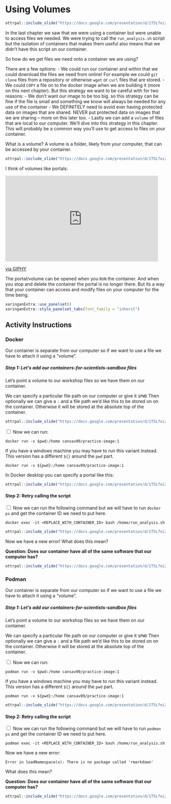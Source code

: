 
# Using Volumes

```r
ottrpal::include_slide("https://docs.google.com/presentation/d/1T5Lfei2UVou9b0qaUCrWXmkcIwAao-UcN4pHMPEE4CY/edit#slide=id.g2effc5b673e_0_842")
```

In the last chapter we saw that we were using a container but were unable to access files we needed. We were trying to call the `run_analysis.sh` script but the isolation of containers that makes them useful also means that we didn't have this script on our container. 

So how do we get files we need onto a container we are using? 

There are a few options: 
- We could run our container and within that we could download the files we need from online! For example we could `git clone` files from a repository or otherwise `wget` or `curl` files that are stored.
- We could `COPY` a file on to the docker image when we are building it (more on this next chapter). But this strategy we want to be careful with for two reasons:
     - We don't want our image to be too big. so this strategy can be fine if the file is small and something we know will always be needed for any use of the container 
     - We DEFINITELY need to avoid ever having protected data on images that are shared. NEVER put protected data on images that we are sharing -- more on this later too. 
- Lastly we can add a `volume` of files that are local to our computer. We'll dive into this strategy in this chapter. This will probably be a common way you'll use to get access to files on your container. 


What is a volume? A volume is a folder, likely from your computer, that can be accessed by your container. 

```r
ottrpal::include_slide("https://docs.google.com/presentation/d/1T5Lfei2UVou9b0qaUCrWXmkcIwAao-UcN4pHMPEE4CY/edit#slide=id.g30a4ed49e59_0_1097") 
```

I think of volumes like portals: 

<iframe src="https://giphy.com/embed/4sDxn0FxPG2SN2iF9E" width="480" height="269" style="" frameBorder="0" class="giphy-embed" allowFullScreen></iframe><p><a href="https://giphy.com/gifs/tide-seriously-disappointed-judging-you-4sDxn0FxPG2SN2iF9E">via GIPHY</a></p>

The portal/volume can be opened when you `RUN` the container. And when you stop and delete the container the portal is no longer there. But its a way that your container can access and modify files on your computer for the time being. 


```r
xaringanExtra::use_panelset()
xaringanExtra::style_panelset_tabs(font_family = "inherit")
```

## Activity Instructions {.panelset}

### Docker

Our container is separate from our computer so if we want to use a file we have to attach it using a "volume".

##### Step 1: Let’s add our containers-for-scientists-sandbox files

Let's point a volume to our workshop files so we have them on our container.

We can specify a particular file path on our computer or give it `$PWD` Then optionally we can give a `:` and a file path we'd like this to be stored on on the container. Otherwise it will be stored at the absolute top of the container.

```r
ottrpal::include_slide("https://docs.google.com/presentation/d/1T5Lfei2UVou9b0qaUCrWXmkcIwAao-UcN4pHMPEE4CY/edit#slide=id.g30a4ed49e59_0_1128") 
```

<input type="checkbox"> Now we can run:  
```
docker run -v $pwd:/home cansav09/practice-image:1
```
If you have a windows machine you may have to run this variant instead. This version has a different `${}` around the `pwd` part.
```
docker run -v ${pwd}:/home cansav09/practice-image:1
```

In Docker desktop you can specify a portal like this: 

```r
ottrpal::include_slide("https://docs.google.com/presentation/d/1T5Lfei2UVou9b0qaUCrWXmkcIwAao-UcN4pHMPEE4CY/edit#slide=id.g30a4ed49e59_0_1116") 
```

#### Step 2: Retry calling the script

<input type="checkbox"> Now we can run the following command but we will have to run `docker ps` and get the container ID we need to put here.   
```
docker exec -it <REPLACE_WITH_CONTAINER_ID> bash /home/run_analysis.sh
```

```r
ottrpal::include_slide("https://docs.google.com/presentation/d/1T5Lfei2UVou9b0qaUCrWXmkcIwAao-UcN4pHMPEE4CY/edit#slide=id.g30a4ed49e59_0_1152") 
```

Now we have a new error! What does this mean?

**Question: Does our container have all of the same software that our computer has?**

```r
ottrpal::include_slide("https://docs.google.com/presentation/d/1T5Lfei2UVou9b0qaUCrWXmkcIwAao-UcN4pHMPEE4CY/edit#slide=id.g30a4ed49e59_0_1160") 
```

### Podman

Our container is separate from our computer so if we want to use a file we have to attach it using a "volume".

##### Step 1: Let’s add our containers-for-scientists-sandbox files

Let's point a volume to our workshop files so we have them on our container.

We can specify a particular file path on our computer or give it `$PWD` Then optionally we can give a `:` and a file path we'd like this to be stored on on the container. Otherwise it will be stored at the absolute top of the container.

<input type="checkbox"> Now we can run:  
```
podman run -v $pwd:/home cansav09/practice-image:1
```
If you have a windows machine you may have to run this variant instead. This version has a different `${}` around the `pwd` part.
```
podman run -v ${pwd}:/home cansav09/practice-image:1
```

```r
ottrpal::include_slide("https://docs.google.com/presentation/d/1T5Lfei2UVou9b0qaUCrWXmkcIwAao-UcN4pHMPEE4CY/edit#slide=id.g30a80783034_1_15")
```

#### Step 2: Retry calling the script

<input type="checkbox"> Now we can run the following command but we will have to run `podman ps` and get the container ID we need to put here.   

```
podman exec -it <REPLACE_WITH_CONTAINER_ID> bash /home/run_analysis.sh
```

Now we have a new error:
```
Error in loadNamespace(x): There is no package called 'rmarkdown'
```

What does this mean?

**Question: Does our container have all of the same software that our computer has?**

```r
ottrpal::include_slide("https://docs.google.com/presentation/d/1T5Lfei2UVou9b0qaUCrWXmkcIwAao-UcN4pHMPEE4CY/edit#slide=id.g30a4ed49e59_0_1160") 
```

